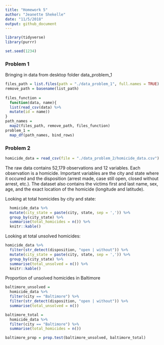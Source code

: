 ```yaml
---
title: "Homework 5"
author: "Jeanette Shekelle"
date: "11/5/2018"
output: github_document
---
```


```r
library(tidyverse)
library(purrr)

set.seed(1234)
```



### Problem 1

Bringing in data from desktop folder data_problem_1

```r
files_path = list.files(path = "./data_problem_1", full.names = TRUE) 
remove_path = basename(list_path)
  
files_function = 
  function(data, name){
  list(read_csv(data) %>% 
  mutate(id = name))
}
path_names = 
  map2(files_path, remove_path, files_function)
problem_1 = 
  map_df(path_names, bind_rows)

```



### Problem 2

```r
homicide_data = read_csv(file = "./data_problem_2/homicide_data.csv")
```

The raw data contains 52,179 observations and 12 variables. Each observation is a homicide. Important variables are the city and state where it occured and the disposition (arrest made, case still open, closed without arrest, etc.). The dataset also contains the victims first and last name, sex, age, and the exact location of the homicide (longitude and latitude). 



Looking at total homicides by city and state: 

```r
  homicide_data %>% 
  mutate(city_state = paste(city, state, sep = ',')) %>% 
  group_by(city_state) %>% 
  summarise(total_homicides = n()) %>% 
  knitr::kable()
```


Looking at total unsolved homicides:

```r
homicide_data %>% 
  filter(str_detect(disposition, "open | without")) %>% 
  mutate(city_state = paste(city, state, sep = ',')) %>% 
  group_by(city_state) %>% 
  summarise(total_unsolved = n()) %>% 
  knitr::kable()
```


Proportion of unsolved homicides in Baltimore

```r
baltimore_unsolved = 
  homicide_data %>% 
  filter(city == "Baltimore") %>% 
  filter(str_detect(disposition, "open | without")) %>% 
  summarise(total_unsolved = n())
```

```r
baltimore_total = 
  homicide_data %>% 
  filter(city == "Baltimore") %>% 
  summarise(total_homicides = n())
```

```r
baltimore_prop = prop.test(baltimore_unsolved, baltimore_total)
```

